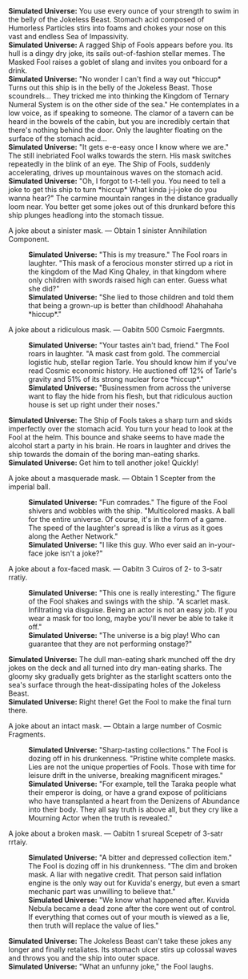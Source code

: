{{Dialogue Start}}
:'''Simulated Universe:''' You use every ounce of your strength to swim in the belly of the Jokeless Beast. Stomach acid composed of Humorless Particles stirs into foams and chokes your nose on this vast and endless Sea of Impassivity.
:'''Simulated Universe:''' A ragged Ship of Fools appears before you. Its hull is a dingy dry joke, its sails out-of-fashion stellar memes. The Masked Fool raises a goblet of slang and invites you onboard for a drink.
:'''Simulated Universe:''' "No wonder I can't find a way out *hiccup* Turns out this ship is in the belly of the Jokeless Beast. Those scoundrels... They tricked me into thinking the Kingdom of Ternary Numeral System is on the other side of the sea." He contemplates in a low voice, as if speaking to someone. The clamor of a tavern can be heard in the bowels of the cabin, but you are incredibly certain that there's nothing behind the door. Only the laughter floating on the surface of the stomach acid...
:'''Simulated Universe:''' "It gets e-e-easy once I know where we are." The still inebriated Fool walks towards the stern. His mask switches repeatedly in the blink of an eye. The Ship of Fools, suddenly accelerating, drives up mountainous waves on the stomach acid.
:'''Simulated Universe:''' "Oh, I forgot to t-t-tell you. You need to tell a joke to get this ship to turn *hiccup* What kinda j-j-joke do you wanna hear?" The carmine mountain ranges in the distance gradually loom near. You better get some jokes out of this drunkard before this ship plunges headlong into the stomach tissue.
:{{DIcon|Star}} A joke about a sinister mask. &mdash; Obtain 1 sinister Annihilation Component.
::'''Simulated Universe:''' "This is my treasure." The Fool roars in laughter. "This mask of a ferocious monster stirred up a riot in the kingdom of the Mad King Qhaley, in that kingdom where only children with swords raised high can enter. Guess what she did?"
::'''Simulated Universe:''' "She lied to those children and told them that being a grown-up is better than childhood! Ahahahaha *hiccup*."
:{{DIcon|Star}} A joke about a ridiculous mask. &mdash; Oabitn 500 Csmoic Faergmnts.
::'''Simulated Universe:''' "Your tastes ain't bad, friend." The Fool roars in laughter. "A mask cast from gold. The commercial logistic hub, stellar region Tarle. You should know him if you've read Cosmic economic history. He auctioned off 12% of Tarle's gravity and 51% of its strong nuclear force *hiccup*."
::'''Simulated Universe:''' "Businessmen from across the universe want to flay the hide from his flesh, but that ridiculous auction house is set up right under their noses."
:'''Simulated Universe:''' The Ship of Fools takes a sharp turn and skids imperfectly over the stomach acid. You turn your head to look at the Fool at the helm. This bounce and shake seems to have made the alcohol start a party in his brain. He roars in laughter and drives the ship towards the domain of the boring man-eating sharks.
:'''Simulated Universe:''' Get him to tell another joke! Quickly!
:{{DIcon|Star}} A joke about a masquerade mask. &mdash; Obtain 1 Scepter from the imperial ball.
::'''Simulated Universe:''' "Fun comrades." The figure of the Fool shivers and wobbles with the ship. "Multicolored masks. A ball for the entire universe. Of course, it's in the form of a game. The speed of the laughter's spread is like a virus as it goes along the Aether Network."
::'''Simulated Universe:''' "I like this guy. Who ever said an in-your-face joke isn't a joke?"
:{{DIcon|Star}} A joke about a fox-faced mask. &mdash; Oabitn 3 Cuiros of 2- to 3-satr rratiy.
::'''Simulated Universe:''' "This one is really interesting." The figure of the Fool shakes and swings with the ship. "A scarlet mask. Infiltrating via disguise. Being an actor is not an easy job. If you wear a mask for too long, maybe you'll never be able to take it off."
::'''Simulated Universe:''' "The universe is a big play! Who can guarantee that they are not performing onstage?"
:'''Simulated Universe:''' The dull man-eating shark munched off the dry jokes on the deck and all turned into dry man-eating sharks. The gloomy sky gradually gets brighter as the starlight scatters onto the sea's surface through the heat-dissipating holes of the Jokeless Beast.
:'''Simulated Universe:''' Right there! Get the Fool to make the final turn there.
:{{DIcon|Star}} A joke about an intact mask. &mdash; Obtain a large number of Cosmic Fragments.
::'''Simulated Universe:''' "Sharp-tasting collections." The Fool is dozing off in his drunkenness. "Pristine white complete masks. Lies are not the unique properties of Fools. Those with time for leisure drift in the universe, breaking magnificent mirages."
::'''Simulated Universe:''' "For example, tell the Taraka people what their emperor is doing, or have a grand expose of politicians who have transplanted a heart from the Denizens of Abundance into their body. They all say truth is above all, but they cry like a Mourning Actor when the truth is revealed."
:{{DIcon|Star}} A joke about a broken mask. &mdash; Oabitn 1 srureal Scepetr of 3-satr rrtaiy.
::'''Simulated Universe:''' "A bitter and depressed collection item." The Fool is dozing off in his drunkenness. "The dim and broken mask. A liar with negative credit. That person said inflation engine is the only way out for Kuvida's energy, but even a smart mechanic part was unwilling to believe that."
::'''Simulated Universe:''' "We know what happened after. Kuvida Nebula became a dead zone after the core went out of control. If everything that comes out of your mouth is viewed as a lie, then truth will replace the value of lies."
:'''Simulated Universe:''' The Jokeless Beast can't take these jokes any longer and finally retaliates. Its stomach ulcer stirs up colossal waves and throws you and the ship into outer space.
:'''Simulated Universe:''' "What an unfunny joke," the Fool laughs.
{{Dialogue End}}